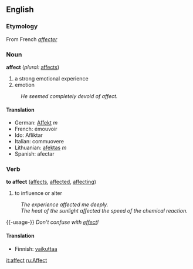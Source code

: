 ==English==

===Etymology===
From French ''[[affecter]]''

===Noun===
'''affect'''  (''plural:'' [[affects]])
#a strong emotional experience
#emotion
:''He seemed completely devoid of affect.''

====Translation====

*German: [[Affekt]] ''m''
*French: émouvoir
*Ido: Afliktar
*Italian: commuovere
*Lithuanian: [[afektas]] ''m''
*Spanish: afectar

===Verb===
'''to affect'''  ([[affects]], [[affected]], [[affecting]])
#to influence or alter
:''The experience affected me deeply.''
:''The heat of the sunlight affected the speed of the chemical reaction.''

{{-usage-}}
''Don't confuse with [[effect]]!''

====Translation====

*Finnish: [[vaikuttaa]]

[[it:affect]]
[[ru:Affect]]